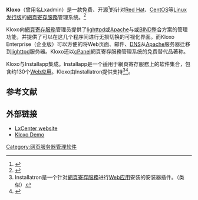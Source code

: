 {{noteTA|G1=IT}}
{{Infobox software
| name                   = Kloxo
| screenshot             =
| caption                = 
| developer              = [http://www.lxcenter.org LxCenter]
| latest_release_version = 6.1.19
| platform               = [[Linux|Linux]]
| genre                  = [[網頁寄存服務|網頁寄存服務]]管理系统<ref>俗称主机控制面板、主机管理系统，参见{{tsl|en|Control panel (Web hosting)|控制面板 (网页寄存服务)}}。</ref>
| source_model           = [[专有软件|专有软件]]
| license                = [[开放源代码|AGPL-V3]]
| website                = [http://www.lxcenter.org/ lxcenter.org]
}}
{{Portal|自由軟體}}
'''Kloxo'''（曾用名Lxadmin）是一款免费、开源<ref>{{cite web |url=http://lxcenter.org/open-source-info |title=存档副本 |accessdate=2010-05-25 |deadurl=yes |archiveurl=https://web.archive.org/web/20100524133635/http://lxcenter.org/open-source-info |archivedate=2010-05-24 }}</ref>的针对[[Red_Hat|Red Hat]]、[[CentOS|CentOS]]等[[Linux发行版|Linux发行版]]的[[網頁寄存服務|網頁寄存服務]]管理系统。<ref>{{cite web|title=Can i install kloxo on debian vps?|url=http://forum.lxcenter.org/index.php?t=msg&th=14673&goto=77056&#msg_77056|publisher=LxCenter Forum|accessdate=6 November 2010|author="Waltern", LxCenter Staff|date=29 September 2010|deadurl=yes|archiveurl=https://web.archive.org/web/20110727051948/http://forum.lxcenter.org/index.php?t=msg&th=14673&goto=77056&#msg_77056|archivedate=2011年7月27日|df=}}</ref>

Kloxo向[[網頁寄存服務|網頁寄存服務]]管理员提供了[[lighttpd|lighttpd]]或[[Apache|Apache]]与{{tsl|en|djbdns}}或[[BIND|BIND]]整合方案的管理功能，并提供了可以在这几个程序间进行无损切换的可视化界面。而Kloxo Enterprise（企业版）可以方便的将Web页面、邮件、[[DNS|DNS]]从[[Apache|Apache]]服务器迁移到[[lighttpd|lighttpd]]服务器。Kloxo还以[[cPanel|cPanel]]網頁寄存服務管理系统的免费替代品著称。

Kloxo与Installapp集成。Installapp是一个适用于網頁寄存服務上的软件集合，包含约130个[[网络应用程序|Web应用]]。Kloxo由Installatron提供支持<ref>Installatron是一个针对[[網頁寄存服務|網頁寄存服務]]进行[[网络应用程序|Web应用]]安装的安装器插件。（类似{{tsl|en|Fantastico (web hosting)|Fantastico}}）</ref><ref>{{cite web|title=Install Installatron on a Kloxo/LxAdmin server|url=http://installatron.com/install_kloxo|publisher=Installatron web site|accessdate=2014-04-05|archive-date=2011-08-08|archive-url=https://web.archive.org/web/20110808130006/http://installatron.com/install_kloxo|dead-url=no}}</ref>。

== 参考文献 ==
{{reflist}}

== 外部链接 ==
*[https://web.archive.org/web/20090730203400/http://lxcenter.org/ LxCenter website]
*[https://web.archive.org/web/20100426005108/http://demo.kloxo.com:7778/login/ Kloxo Demo]

[[Category:网页服务器管理软件|Category:网页服务器管理软件]]
{{linux-stub}}